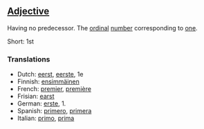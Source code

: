 ==[[Adjective]]==

Having no predecessor. The [[ordinal]] [[number]] corresponding to [[one]].

Short: 1st

===Translations===

*Dutch: [[eerst]], [[eerste]], 1e
*Finnish: [[ensimmäinen]]
*French: [[premier]], [[première]]
*Frisian: [[earst]]
*German: [[erste]], 1.
*Spanish: [[primero]], [[primera]]
*Italian: [[primo]], [[prima]]